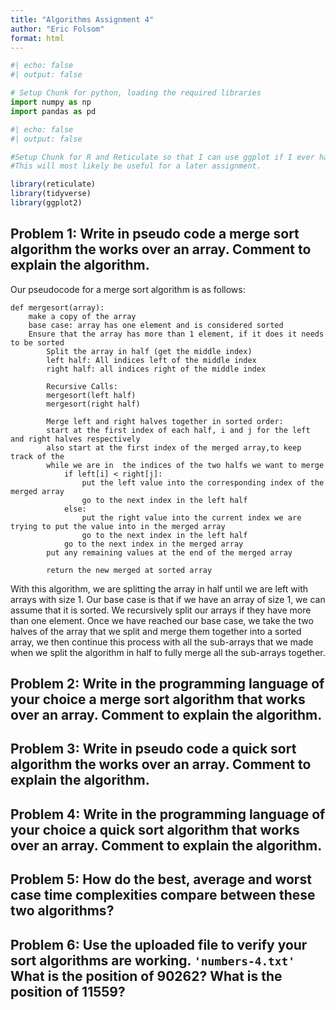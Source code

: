 ```yaml
---
title: "Algorithms Assignment 4"
author: "Eric Folsom"
format: html
---
```


```python
#| echo: false
#| output: false

# Setup Chunk for python, loading the required libraries
import numpy as np
import pandas as pd
```


```r
#| echo: false
#| output: false

#Setup Chunk for R and Reticulate so that I can use ggplot if I ever have to graph stuff.
#This will most likely be useful for a later assignment.

library(reticulate)
library(tidyverse)
library(ggplot2)
```

## Problem 1: Write in pseudo code a merge sort algorithm the works over an array. Comment to explain the algorithm.

Our pseudocode for a merge sort algorithm is as follows:

```{}
def mergesort(array):
    make a copy of the array
    base case: array has one element and is considered sorted
    Ensure that the array has more than 1 element, if it does it needs to be sorted
        Split the array in half (get the middle index)
        left half: All indices left of the middle index
        right half: all indices right of the middle index

        Recursive Calls:
        mergesort(left half)
        mergesort(right half)

        Merge left and right halves together in sorted order:
        start at the first index of each half, i and j for the left and right halves respectively
        also start at the first index of the merged array,to keep track of the
        while we are in  the indices of the two halfs we want to merge
            if left[i] < right[j]:
                put the left value into the corresponding index of the merged array
                go to the next index in the left half
            else:
                put the right value into the current index we are trying to put the value into in the merged array
                go to the next index in the left half
            go to the next index in the merged array
        put any remaining values at the end of the merged array

        return the new merged at sorted array
```

With this algorithm, we are splitting the array in half until we are left with arrays with size $1$. Our base case is that if we have an array of size $1$, we can assume that it is sorted. We recursively split our arrays if they have more than one element. Once we have reached our base case, we take the two halves of the array that we split and merge them together into a sorted array, we then continue this process with all the sub-arrays that we made when we split the algorithm in half to fully merge all the sub-arrays together.

## Problem 2: Write in the programming language of your choice a merge sort algorithm that works over an array. Comment to explain the algorithm.

## Problem 3: Write in pseudo code a quick sort algorithm the works over an array. Comment to explain the algorithm.

## Problem 4: Write in the programming language of your choice a quick sort algorithm that works over an array. Comment to explain the algorithm.

## Problem 5: How do the best, average and worst case time complexities compare between these two algorithms?

## Problem 6: Use the uploaded file to verify your sort algorithms are working. `'numbers-4.txt'` What is the position of 90262? What is the position of 11559? 